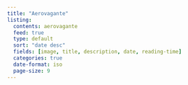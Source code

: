 ```yaml
---
title: "Aerovagante"
listing: 
  contents: aerovagante
  feed: true
  type: default
  sort: "date desc"
  fields: [image, title, description, date, reading-time]
  categories: true
  date-format: iso
  page-size: 9
---
```

